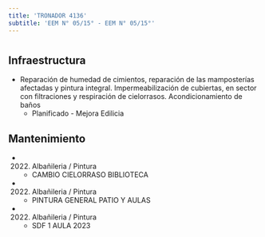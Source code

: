 ```yaml
---
title: 'TRONADOR 4136'
subtitle: 'EEM N° 05/15° - EEM N° 05/15°'
---
```


#
## Infraestructura

* Reparación de humedad de cimientos, reparación de las mamposterías afectadas y pintura integral. Impermeabilización de cubiertas, en sector con filtraciones y respiración de cielorrasos.
Acondicionamiento de baños 
    + Planificado - Mejora Edilicia 


## Mantenimiento

*  (2022) Albañileria / Pintura 
    + CAMBIO CIELORRASO BIBLIOTECA

*  (2022) Albañileria / Pintura 
    + PINTURA GENERAL PATIO Y AULAS

*  (2022) Albañileria / Pintura 
    + SDF 1 AULA 2023







